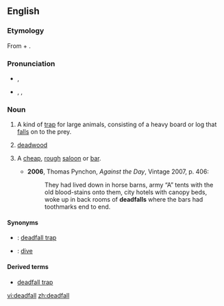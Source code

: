 ==English==

===Etymology===
From {{term|dead}} + {{term|fall}}.

===Pronunciation===
* {{a|UK}} {{IPA|/ˈdɛdfɔːl/}}, {{SAMPA|/"dEdfO:l/}}
* {{a|US}} {{enPR|dĕdʹfäl}}, {{IPA|/ˈdɛdfɑl/}}, {{SAMPA|/"dEdfAl/}}

===Noun===
{{en-noun}}

# {{US}} A kind of [[trap]] for large animals, consisting of a heavy board or log that [[fall]]s on to the prey.
# [[deadwood]]
# {{context|US|slang}} A [[cheap]], [[rough]] [[saloon]] or [[bar]].
#* '''2006''', Thomas Pynchon, ''Against the Day'', Vintage 2007, p. 406:
#*: They had lived down in horse barns, army “A” tents with the old blood-stains onto them, city hotels with canopy beds, woke up in back rooms of '''deadfalls''' where the bars had toothmarks end to end.

====Synonyms====
* {{italbrac|trap}}: [[deadfall trap]]
* {{italbrac|cheap, rough bar}}: [[dive]]

====Derived terms====
* [[deadfall trap]]

[[vi:deadfall]]
[[zh:deadfall]]